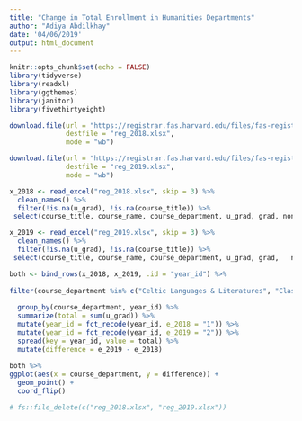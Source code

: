 ```yaml
---
title: "Change in Total Enrollment in Humanities Departments"
author: "Adiya Abdilkhay"
date: '04/06/2019'
output: html_document
---
```


```r
knitr::opts_chunk$set(echo = FALSE)
library(tidyverse)
library(readxl)
library(ggthemes)
library(janitor)
library(fivethirtyeight)
```

```r
download.file(url = "https://registrar.fas.harvard.edu/files/fas-registrar/files/class_enrollment_summary_by_term_03.06.18.xlsx",
              destfile = "reg_2018.xlsx",
              mode = "wb")

download.file(url = "https://registrar.fas.harvard.edu/files/fas-registrar/files/class_enrollment_summary_by_term_3.22.19.xlsx",
              destfile = "reg_2019.xlsx",
              mode = "wb")

```

```r
x_2018 <- read_excel("reg_2018.xlsx", skip = 3) %>% 
  clean_names() %>% 
  filter(!is.na(u_grad), !is.na(course_title)) %>% 
 select(course_title, course_name, course_department, u_grad, grad, non_degree, x_reg, withdraw, total)

x_2019 <- read_excel("reg_2019.xlsx", skip = 3) %>% 
  clean_names() %>% 
  filter(!is.na(u_grad), !is.na(course_title)) %>% 
 select(course_title, course_name, course_department, u_grad, grad,   non_degree, x_reg, withdraw, total)

both <- bind_rows(x_2018, x_2019, .id = "year_id") %>% 
  
filter(course_department %in% c("Celtic Languages & Literatures", "Classics, The", "Comparative Literature", "English", "Germanic Languages & Literatures", "History of Art & Architecture", "Music", "Romance Languages & Literatures", "Slavic Languages & Literatures", "Visual & Environmental Studies")) %>% 
  
  group_by(course_department, year_id) %>%
  summarize(total = sum(u_grad)) %>% 
  mutate(year_id = fct_recode(year_id, e_2018 = "1")) %>% 
  mutate(year_id = fct_recode(year_id, e_2019 = "2")) %>% 
  spread(key = year_id, value = total) %>% 
  mutate(difference = e_2019 - e_2018) 
  
both %>%
ggplot(aes(x = course_department, y = difference)) +
  geom_point() +
  coord_flip()

# fs::file_delete(c("reg_2018.xlsx", "reg_2019.xlsx"))
```

